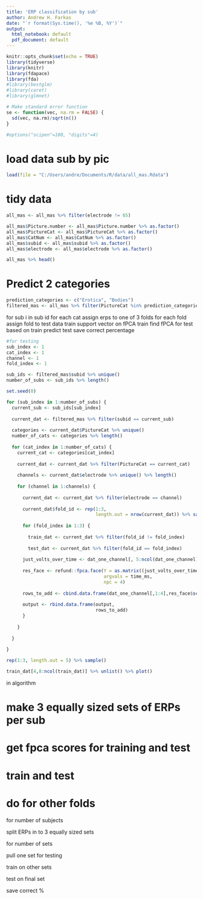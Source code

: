 ```yaml
---
title: 'ERP classification by sub'
author: Andrew H. Farkas
date: "`r format(Sys.time(), '%e %B, %Y')`"
output:
  html_notebook: default
  pdf_document: default
---
```


```r
knitr::opts_chunk$set(echo = TRUE)
library(tidyverse)
library(knitr)
library(fdapace)
library(fda)
#library(bestglm)
#library(caret)
#library(glmnet)

# Make standard error function
se <- function(vec, na.rm = FALSE) {
  sd(vec, na.rm)/sqrt(n())
}

#options("scipen"=100, "digits"=4)
```

# load data sub by pic

```r
load(file = "C:/Users/andre/Documents/R/data/all_mas.Rdata")
```

# tidy data

<!-- test to see if data extraction worked -->
<!-- ```{r} -->
<!-- all_mas %>% -->
<!--   filter(electrode == 31) %>% -->
<!--   group_by(PictureCat) %>% -->
<!--   summarise_all(mean) %>% -->
<!--   pivot_longer(cols = starts_with("ms"), -->
<!--                names_to = "time_ms", -->
<!--                names_prefix = "ms", -->
<!--                values_to = "voltage") -> hold -->

<!-- hold$time_ms <- hold$time_ms %>% as.numeric() -->
<!-- hold$CatNum <- hold$CatNum %>% as.factor() -->

<!-- hold %>% -->
<!--   ggplot(aes(x = time_ms, y = voltage, color = PictureCat)) + -->
<!--   geom_line() -->

<!-- rm(hold) -->
<!-- ``` -->

```r
all_mas <- all_mas %>% filter(electrode != 65)

all_mas$Picture.number <- all_mas$Picture.number %>% as.factor()
all_mas$PictureCat <- all_mas$PictureCat %>% as.factor()
all_mas$CatNum <- all_mas$CatNum %>% as.factor()
all_mas$subid <- all_mas$subid %>% as.factor()
all_mas$electrode <- all_mas$electrode %>% as.factor()

all_mas %>% head()
```

# Predict 2 categories

```r
prediction_categories <- c("Erotica", "Bodies")
filtered_mas <- all_mas %>% filter(PictureCat %in% prediction_categories)
```


for sub i in sub id
for each cat
assign erps to one of 3 folds
for each fold
assign fold to test data
train support vector on fPCA train
find fPCA for test based on train
predict test
save correct percentage

```r
#for testing
sub_index <- 1
cat_index <- 1
channel <- 1
fold_index <- 1

sub_ids <- filtered_mas$subid %>% unique()
number_of_subs <- sub_ids %>% length()

set.seed(0)

for (sub_index in 1:number_of_subs) {
  current_sub <- sub_ids[sub_index]
  
  current_dat <- filtered_mas %>% filter(subid == current_sub)
  
  categories <- current_dat$PictureCat %>% unique()
  number_of_cats <- categories %>% length()
  
  for (cat_index in 1:number_of_cats) {
    current_cat <- categories[cat_index]
    
    current_dat <- current_dat %>% filter(PictureCat == current_cat)
    
    channels <- current_dat$electrode %>% unique() %>% length()
    
    for (channel in 1:channels) {
      
      current_dat <- current_dat %>% filter(electrode == channel)
      
      current_dat$fold_id <- rep(1:3, 
                                 length.out = nrow(current_dat)) %>% sample()
      
      for (fold_index in 1:3) {
        
        train_dat <- current_dat %>% filter(fold_id != fold_index)
        
        test_dat <- current_dat %>% filter(fold_id == fold_index)
      
      just_volts_over_time <- dat_one_channel[, 5:ncol(dat_one_channel)]
      
      res_face <- refund::fpca.face(Y = as.matrix((just_volts_over_time)), 
                                    argvals = time_ms, 
                                    npc = 4)
      
      rows_to_add <- cbind.data.frame(dat_one_channel[,1:4],res_face$scores)
      
      output <- rbind.data.frame(output,
                                 rows_to_add)
      }
      
    }
    
  }
  
}
```

```r
rep(1:3, length.out = 5) %>% sample()

train_dat[4,8:ncol(train_dat)] %>% unlist() %>% plot()
```


in algorithm

# make 3 equally sized sets of ERPs per sub

# get fpca scores for training and test

# train and test 

# do for other folds

for number of subjects

split ERPs in to 3 equally sized sets
  
for number of sets

pull one set for testing
    
train on other sets
    
test on final set
    
save correct %
    
